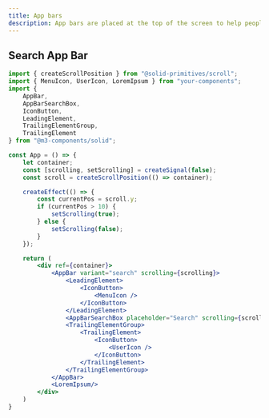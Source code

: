 ```yaml
---
title: App bars
description: App bars are placed at the top of the screen to help people navigate through a product
---
```



## Search App Bar

<ComponentPreview className="!p-0 overflow-clip">
    <AppBarDemo client:load/>
</ComponentPreview>

```jsx
import { createScrollPosition } from "@solid-primitives/scroll";
import { MenuIcon, UserIcon, LoremIpsum } from "your-components";
import {
	AppBar,
	AppBarSearchBox,
	IconButton,
	LeadingElement,
	TrailingElementGroup,
	TrailingElement
} from "@m3-components/solid";

const App = () => {
    let container;
    const [scrolling, setScrolling] = createSignal(false);
    const scroll = createScrollPosition(() => container);

	createEffect(() => {
		const currentPos = scroll.y;
		if (currentPos > 10) {
			setScrolling(true);
		} else {
			setScrolling(false);
		}
	});

    return (
        <div ref={container}>
            <AppBar variant="search" scrolling={scrolling}>
                <LeadingElement>
                    <IconButton>
                        <MenuIcon />
                    </IconButton>
                </LeadingElement>
                <AppBarSearchBox placeholder="Search" scrolling={scrolling} />
                <TrailingElementGroup>
                    <TrailingElement>
                        <IconButton>
                            <UserIcon />
                        </IconButton>
                    </TrailingElement>
                </TrailingElementGroup>
            </AppBar>
            <LoremIpsum/>
        </div>
    )
}
```